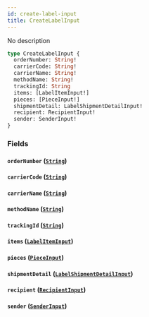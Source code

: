 ```yaml
---
id: create-label-input
title: CreateLabelInput
---
```


No description

```graphql
type CreateLabelInput {
  orderNumber: String!
  carrierCode: String!
  carrierName: String!
  methodName: String!
  trackingId: String
  items: [LabelItemInput!]
  pieces: [PieceInput!]
  shipmentDetail: LabelShipmentDetailInput!
  recipient: RecipientInput!
  sender: SenderInput!
}
```

### Fields

#### `orderNumber` ([`String`](../rate-manager-service/scalars/string))

#### `carrierCode` ([`String`](../rate-manager-service/scalars/string))

#### `carrierName` ([`String`](../rate-manager-service/scalars/string))

#### `methodName` ([`String`](../rate-manager-service/scalars/string))

#### `trackingId` ([`String`](../rate-manager-service/scalars/string))

#### `items` ([`LabelItemInput`](../rate-manager-service/inputs/label-item-input))

#### `pieces` ([`PieceInput`](../rate-manager-service/inputs/piece-input))

#### `shipmentDetail` ([`LabelShipmentDetailInput`](../rate-manager-service/inputs/label-shipment-detail-input))

#### `recipient` ([`RecipientInput`](../rate-manager-service/inputs/recipient-input))

#### `sender` ([`SenderInput`](../rate-manager-service/inputs/sender-input))
